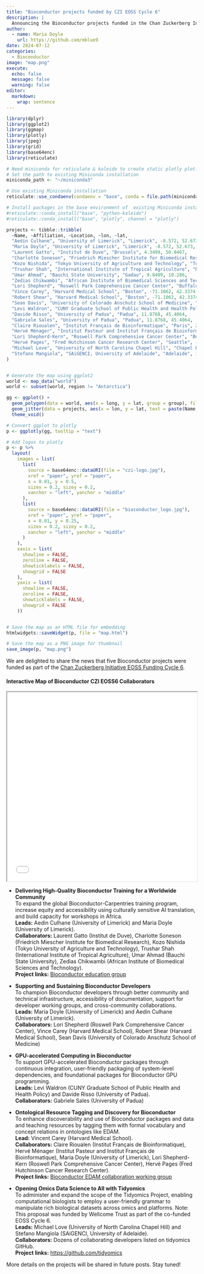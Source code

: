 ```yaml
---
title: "Bioconductor projects funded by CZI EOSS Cycle 6"
description: |
  Announcing the Bioconductor projects funded in the Chan Zuckerberg Initiative EOSS Cycle 6
author:
  - name: Maria Doyle
    url: https://github.com/mblue9
date: 2024-07-12
categories:
  - Bioconductor
image: "map.png"
execute:
  echo: false
  message: false
  warning: false
editor: 
  markdown: 
    wrap: sentence
---
```


```r
library(dplyr)
library(ggplot2)
library(ggmap)
library(plotly)
library(jpeg)
library(grid)
library(base64enc)
library(reticulate)

# Need miniconda for reticulate & kaleido to create static plotly plot.
# Set the path to existing Miniconda installation
miniconda_path <- "~/miniconda3"

# Use existing Miniconda installation
reticulate::use_condaenv(condaenv = "base", conda = file.path(miniconda_path, "bin/conda"))

# Install packages in the base environment of  existing Miniconda installation
#reticulate::conda_install("base", "python-kaleido")
#reticulate::conda_install("base", "plotly", channel = "plotly")

projects <- tibble::tribble(
  ~Name, ~Affiliation, ~Location, ~lon, ~lat,
  "Aedin Culhane", "University of Limerick", "Limerick", -8.572, 52.673,
  "Maria Doyle", "University of Limerick", "Limerick", -8.572, 52.673,
  "Laurent Gatto", "Institut de Duve", "Brussels", 4.3499, 50.8467,
  "Charlotte Soneson", "Friedrich Miescher Institute for Biomedical Research", "Basel", 7.5807, 47.5596,
  "Kozo Nishida", "Tokyo University of Agriculture and Technology", "Tokyo", 139.7608, 35.6814,
  "Trushar Shah", "International Institute of Tropical Agriculture", "Nairobi", 36.8219, -1.2921,
  "Umar Ahmad", "Bauchi State University", "Gadau", 9.8409, 10.286,
  "Zedias Chikwambi", "African Institute of Biomedical Sciences and Technology", "Harare", 31.0418, -17.8312,
  "Lori Shepherd", "Roswell Park Comprehensive Cancer Center", "Buffalo", -78.8652, 42.9027,
  "Vince Carey", "Harvard Medical School", "Boston", -71.1062, 42.3374,
  "Robert Shear", "Harvard Medical School", "Boston", -71.1062, 42.3374,
  "Sean Davis", "University of Colorado Anschutz School of Medicine", "Denver", -104.841, 39.742,
  "Levi Waldron", "CUNY Graduate School of Public Health and Health Policy", "New York", -74.006, 40.7128,
  "Davide Risso", "University of Padua", "Padua", 11.8768, 45.4064,
  "Gabriele Sales", "University of Padua", "Padua", 11.8768, 45.4064,
  "Claire Rioualen", "Institut Français de Bioinformatique", "Paris", 2.3522, 48.8566,
  "Hervé Ménager", "Institut Pasteur and Institut Français de Bioinformatique", "Paris", 2.3522, 48.8566,
  "Lori Shepherd-Kern", "Roswell Park Comprehensive Cancer Center", "Buffalo", -78.8652, 42.9027,
  "Hervé Pages", "Fred Hutchinson Cancer Research Center", "Seattle", -122.3363, 47.6255,
  "Michael Love", "University of North Carolina Chapel Hill", "Chapel Hill", -79.0469, 35.9049,
  "Stefano Mangiola", "SAiGENCI, University of Adelaide", "Adelaide", 138.6007, -34.9285
)


# Generate the map using ggplot2
world <- map_data("world")
world <- subset(world, region != "Antarctica")

gg <- ggplot() +
  geom_polygon(data = world, aes(x = long, y = lat, group = group), fill = "grey") +
  geom_jitter(data = projects, aes(x = lon, y = lat, text = paste(Name, Affiliation, sep = "\n")), size = 2, color = 'red') +
  theme_void()

# Convert ggplot to plotly
p <- ggplotly(gg, tooltip = "text")

# Add logos to plotly
p <- p %>%
  layout(
    images = list(
      list(
        source = base64enc::dataURI(file = "czi-logo.jpg"),
        xref = "paper", yref = "paper",
        x = 0.01, y = 0.5,
        sizex = 0.2, sizey = 0.2,
        xanchor = "left", yanchor = "middle"
      ),
      list(
        source = base64enc::dataURI(file = "bioconductor_logo.jpg"),
        xref = "paper", yref = "paper",
        x = 0.01, y = 0.25,
        sizex = 0.2, sizey = 0.2,
        xanchor = "left", yanchor = "middle"
      )
    ),
    xaxis = list(
      showline = FALSE,
      zeroline = FALSE,
      showticklabels = FALSE,
      showgrid = FALSE
    ),
    yaxis = list(
      showline = FALSE,
      zeroline = FALSE,
      showticklabels = FALSE,
      showgrid = FALSE
    ))


# Save the map as an HTML file for embedding
htmlwidgets::saveWidget(p, file = "map.html")

# Save the map as a PNG image for thumbnail
save_image(p, "map.png")
```


We are delighted to share the news that five Bioconductor projects were funded as part of the [Chan Zuckerberg Initiative EOSS Funding Cycle 6](https://chanzuckerberg.com/eoss/proposals/?cycle=6).

#### Interactive Map of Bioconductor CZI EOSS6 Collaborators

<iframe src="map.html" width="100%" height="500"></iframe>

- **Delivering High-Quality Bioconductor Training for a Worldwide Community**  
  To expand the global Bioconductor-Carpentries training program, increase equity and accessibility using culturally sensitive AI translation, and build capacity for workshops in Africa.  
  **Leads:** Aedin Culhane (University of Limerick) and Maria Doyle (University of Limerick).  
  **Collaborators:** Laurent Gatto (Institut de Duve), Charlotte Soneson (Friedrich Miescher Institute for Biomedical Research), Kozo Nishida (Tokyo University of Agriculture and Technology), Trushar Shah (International Institute of Tropical Agriculture), Umar Ahmad (Bauchi State University), Zedias Chikwambi (African Institute of Biomedical Sciences and Technology).  
  **Project links:** [Bioconductor education group](https://workinggroups.bioconductor.org/currently-active-working-groups-committees.html#education)

- **Supporting and Sustaining Bioconductor Developers**  
  To champion Bioconductor developers through better community and technical infrastructure, accessibility of documentation, support for developer working groups, and cross-community collaborations.  
  **Leads:** Maria Doyle (University of Limerick) and Aedin Culhane (University of Limerick).  
  **Collaborators:** Lori Shepherd (Roswell Park Comprehensive Cancer Center), Vince Carey (Harvard Medical School), Robert Shear (Harvard Medical School), Sean Davis (University of Colorado Anschutz School of Medicine)

- **GPU-accelerated Computing in Bioconductor**  
  To support GPU-accelerated Bioconductor packages through continuous integration, user-friendly packaging of system-level dependencies, and foundational packages for Bioconductor GPU programming.  
  **Leads:** Levi Waldron (CUNY Graduate School of Public Health and Health Policy) and Davide Risso (University of Padua).  
  **Collaborators:** Gabriele Sales (University of Padua)

- **Ontological Resource Tagging and Discovery for Bioconductor**  
  To enhance discoverability and use of Bioconductor packages and data and teaching resources by tagging them with formal vocabulary and concept relations in ontologies like EDAM.  
  **Lead:** Vincent Carey (Harvard Medical School).  
  **Collaborators:** Claire Rioualen (Institut Français de Bioinformatique), Hervé Ménager (Institut Pasteur and Institut Français de Bioinformatique), Maria Doyle (University of Limerick), Lori Shepherd-Kern (Roswell Park Comprehensive Cancer Center), Hervé Pages (Fred Hutchinson Cancer Research Center).  
  **Project links:** [Bioconductor EDAM collaboration working group](https://workinggroups.bioconductor.org/currently-active-working-groups-committees.html#edam-collaboration)

- **Opening Omics Data Science to All with Tidyomics**  
  To administer and expand the scope of the Tidyomics Project, enabling computational biologists to employ a user-friendly grammar to manipulate rich biological datasets across omics and platforms. Note: This proposal was funded by Wellcome Trust as part of the co-funded EOSS Cycle 6.  
  **Leads:** Michael Love (University of North Carolina Chapel Hill) and Stefano Mangiola (SAiGENCI, University of Adelaide).  
  **Collaborators:** Dozens of collaborating developers listed on tidyomics GitHub.  
  **Project links:** [https://github.com/tidyomics](https://github.com/tidyomics)  


More details on the projects will be shared in future posts. Stay tuned!
